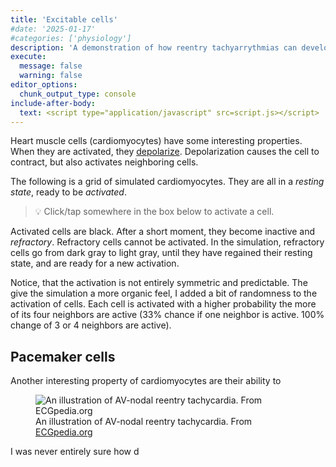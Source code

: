 ```yaml
---
title: 'Excitable cells'
#date: '2025-01-17'
#categories: ['physiology']
description: 'A demonstration of how reentry tachyarrythmias can develop in a system of excitable cells (e.g. cardiomyocytes).'
execute: 
  message: false
  warning: false
editor_options: 
  chunk_output_type: console
include-after-body:
  text: <script type="application/javascript" src=script.js></script>
---
```


Heart muscle cells (cardiomyocytes) have some interesting properties. When they are activated, they [depolarize](https://en.wikipedia.org/wiki/Depolarization). Depolarization causes the cell to contract, but also activates neighboring cells.

The following is a grid of simulated cardiomyocytes. They are all in a *resting state*, ready to be *activated*. 

> 💡 Click/tap somewhere in the box below to activate a cell.

<canvas id="sim_tiny" width="600" height="400"></canvas>

Activated cells are black. After a short moment, they become inactive and *refractory*. Refractory cells cannot be activated. In the simulation, refractory cells go from dark gray to light gray, until they have regained their resting state, and are ready for a new activation.

Notice, that the activation is not entirely symmetric and predictable. The give the simulation a more organic feel, I added a bit of randomness to the activation of cells. Each cell is activated with a higher probability the more of its four neighbors are active (33% chance if one neighbor is active. 100% change of 3 or 4 neighbors are active).

## Pacemaker cells

Another interesting property of cardiomyocytes are their ability to 



![An illustration of AV-nodal reentry tachycardia. From [ECGpedia.org](https://en.ecgpedia.org/wiki/AVNRT)](img/Re_entry.svg)

I was never entirely sure how d

<canvas id="sim1" width="600" height="600"></canvas>
